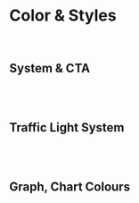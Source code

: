 
<Meta title="Vaultra Design System/Color & Styles" />

# Color & Styles

<br />

## System & CTA

<br />

<ColorPalette>
  <ColorItem
    title="System"
    subtitle=""
    colors={{
      LightGrey_Bkg: '#D6DADE',
      Header_Menu_Bkg: '#040F31',
      Screen_Bkg: '#FFFFFF',
      PrimaryFont: '#4B4B4B'
    }}
  />
  <ColorItem
    title="Primary"
    subtitle=""
    colors={{
      Default: '#3491FF',
      Hover: '#3585E5',
      PressBorder__HoverBkg: '#DAEEFF'
    }}
  />
  <ColorItem title="Disabled CTA" subtitle="" colors={{ Disabled_CTA: '#C4C4C4' }} />
  <ColorItem
    title="Save CTA"
    subtitle=""
    colors={{ Save_CTA: '#47B576', Save_CTA_hover: '#3EA662' }}
  />
</ColorPalette>

<br />

## Traffic Light System

<br />

<ColorPalette>
  <ColorItem
    title="TrafficLight_Red"
    subtitle=""
    colors={{
      Default: '#E34537',
      Hover: '#C92617',
      Border_BKG: '#F5C7C7'
    }}
  />
  <ColorItem
    title="TrafficLight_Yellow"
    subtitle=""
    colors={{
      Default: '#F7CC57',
      Hover: '#E2AD1D'
    }}
  />
  <ColorItem
    title="TrafficLight_Green"
    subtitle=""
    colors={{
      Default: '#41CE77',
      Hover: '#09BD4E',
      Border_BKG: '#C3F2D7'
    }}
  />
</ColorPalette>

<br />

## Graph, Chart Colours

<br />

<ColorPalette>
  <ColorItem
    title="Default"
    subtitle="Primary Step Switch - Low to High"
    colors={{
      1: '#BCE2C7',
      2: '#4EBCD5',
      3: '#1A2281'
    }}
  />
  <ColorItem
    title="Hover"
    subtitle="Primary Step Switch - Low to High"
    colors={{
      1: '#94CCA5',
      2: '#40A2B9',
      3: '#10155A'
    }}
  />
</ColorPalette>

<br />

<ColorPalette>
  <ColorItem
    title="Default"
    subtitle="Primary Step Switch 2 - Non-hierachial"
    colors={{
      1: '#7B3AAD',
      2: '#C25FD3',
      3: '#EB709A',
      4: '#C0ADF2',
      5: '#D3D1D9'
    }}
  />
  <ColorItem
    title="Hover"
    subtitle="Primary Step Switch 2 - Non-hierachial"
    colors={{
      1: '#592A7E',
      2: '#9521AA',
      3: '#CC3E6E',
      4: '#9D7FEE',
      5: '#ACA6BC'
    }}
  />
</ColorPalette>
